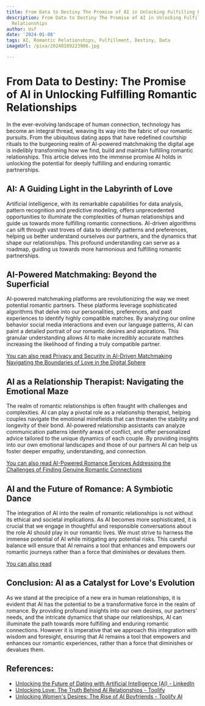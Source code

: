 ```yaml
---
title: From Data to Destiny The Promise of AI in Unlocking Fulfilling Romantic Relationships
description: From Data to Destiny The Promise of AI in Unlocking Fulfilling Romantic
  Relationships
author: Usf
date: '2024-01-08'
tags: AI, Romantic Relationships, Fulfillment, Destiny, Data
imageUrl: /pixa/20240109223906.jpg

---
```

# From Data to Destiny: The  Promise of AI in Unlocking Fulfilling Romantic Relationships

In  the ever-evolving landscape of human connection, technology has become an integral thread, weaving  its way into the fabric of our  romantic pursuits. From the ubiquitous dating apps that  have redefined courtship rituals to the burgeoning realm of AI-powered matchmaking the digital age is indelibly transforming  how we find, build and maintain fulfilling romantic relationships. This article  delves into  the immense promise AI holds in unlocking the potential  for deeply fulfilling and enduring romantic  partnerships.

## AI: A Guiding Light in the Labyrinth of Love

Artificial intelligence, with its remarkable capabilities  for data analysis, pattern recognition and predictive  modeling, offers unprecedented opportunities  to illuminate  the  complexities of human relationships and guide us  towards more fulfilling romantic connections. AI-driven algorithms  can sift through vast troves of data to identify patterns and preferences, helping us better understand ourselves our partners, and the dynamics that shape our relationships. This profound understanding  can serve as a roadmap, guiding us towards more harmonious and  fulfilling romantic partnerships.

## AI-Powered Matchmaking: Beyond the Superficial

AI-powered  matchmaking platforms are revolutionizing the way we meet potential romantic partners. These platforms leverage sophisticated algorithms  that delve into our personalities, preferences, and past experiences to identify highly compatible matches. By analyzing our  online behavior social media interactions and even  our language  patterns, AI can paint a detailed portrait of our romantic desires and aspirations. This granular understanding allows  AI to make  incredibly accurate matches increasing the likelihood of finding a truly compatible partner.

[You can also read Privacy and  Security in AI-Driven Matchmaking Navigating the Boundaries of  Love in the Digital Sphere](Privacy%20and%20Security%20in%20AI-Driven%20Matchmaking%20Navigating%20the%20Boundaries%20of%20Love%20in%20the%20Digital%20Sphere)


## AI  as a Relationship Therapist: Navigating  the Emotional Maze

The realm of romantic relationships is often fraught with challenges and complexities.  AI can play a pivotal role as a relationship therapist, helping  couples navigate the emotional  minefields that  can threaten the stability and longevity of their bond. AI-powered relationship assistants can analyze communication patterns identify areas of conflict, and offer personalized advice  tailored to the unique dynamics of each couple. By providing insights  into our own emotional landscapes and those  of our partners  AI  can help us foster deeper empathy, understanding, and  connection.

[You can also read AI-Powered Romance Services Addressing the Challenges of Finding Genuine Romantic Connections](AI-Powered%20Romance%20Services%20Addressing%20the%20Challenges%20of%20Finding%20Genuine%20Romantic%20Connections)


## AI and the Future of Romance: A Symbiotic Dance

The integration  of AI into the realm of romantic relationships is not without its ethical and societal implications. As AI becomes more sophisticated, it is crucial that we engage  in thoughtful and responsible conversations about the  role AI should  play in our romantic lives. We must  strive to harness the immense potential of AI while mitigating any potential  risks. This careful balance will ensure that AI remains a tool that enhances and empowers our romantic journeys rather than a force that diminishes or devalues them.

[You can also read ]()


## Conclusion:  AI as a Catalyst for Love's Evolution

As we stand at the precipice of a new era in human relationships, it is evident that AI has the  potential to be a transformative force in the realm of romance. By providing profound  insights into our own desires, our partners' needs, and  the intricate dynamics that shape our relationships, AI can  illuminate the path towards more fulfilling and  enduring romantic connections.  However it is imperative that we approach this integration with wisdom and foresight, ensuring that AI remains a tool that empowers and  enhances  our romantic experiences, rather than a force that diminishes or  devalues  them.

## References:
- [Unlocking the Future of Dating with Artificial Intelligence (AI) - LinkedIn](https://www.linkedin.com/pulse/unlocking-future-dating-artificial-intelligence-ai-scott-jones)
- [Unlocking Love: The Truth Behind AI Relationships - Toolify](https://www.toolify.ai/ai-news/unlocking-love-the-truth-behind-ai-relationships-397605)
- [Unlocking Women's Desires: The Rise of AI Boyfriends - Toolify AI](https://www.toolify.ai/ai-news/unlocking-womens-desires-the-rise-of-ai-boyfriends-6117)
